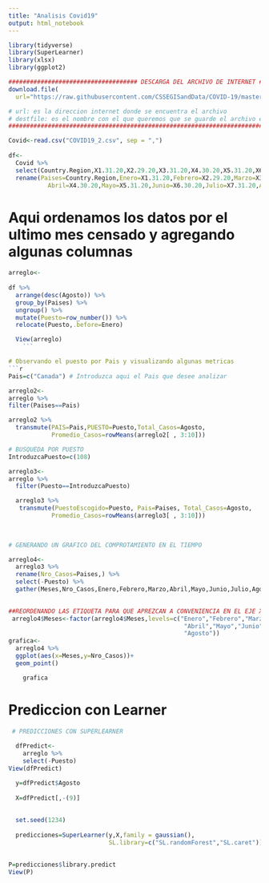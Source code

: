 ```yaml
---
title: "Analisis Covid19"
output: html_notebook
---
```


```r
library(tidyverse)
library(SuperLearner)
library(xlsx)
library(ggplot2)

```

```r
#################################### DESCARGA DEL ARCHIVO DE INTERNET ###############################
download.file(
  url="https://raw.githubusercontent.com/CSSEGISandData/COVID-19/master/csse_covid_19_data/csse_covid_19_time_series/time_series_covid19_confirmed_global.csv",destfile ="COVID19_2.csv")

# url: es la direccion internet donde se encuentra el archivo
# destfile: es el nombre con el que queremos que se guarde el archivo en nuestra computadora
######################################################################################################
```

```r

Covid<-read.csv("COVID19_2.csv", sep = ",")
  
df<-
  Covid %>%
  select(Country.Region,X1.31.20,X2.29.20,X3.31.20,X4.30.20,X5.31.20,X6.30.20,X7.31.20,X8.31.20) %>% 
  rename(Paises=Country.Region,Enero=X1.31.20,Febrero=X2.29.20,Marzo=X3.31.20,
           Abril=X4.30.20,Mayo=X5.31.20,Junio=X6.30.20,Julio=X7.31.20,Agosto=X8.31.20)
```

# Aqui ordenamos los datos por el ultimo mes censado y agregando algunas columnas
```r
arreglo<-  
    
df %>%
  arrange(desc(Agosto)) %>%
  group_by(Paises) %>%
  ungroup() %>%
  mutate(Puesto=row_number()) %>%
  relocate(Puesto,.before=Enero) 

  View(arreglo)
    ```

# Observando el puesto por Pais y visualizando algunas metricas
```r
Pais=c("Canada") # Introduzca aqui el Pais que desee analizar 

arreglo2<-
arreglo %>% 
filter(Paises==Pais)

arreglo2 %>%
  transmute(PAIS=Pais,PUESTO=Puesto,Total_Casos=Agosto,
            Promedio_Casos=rowMeans(arreglo2[ , 3:10]))
```

```r
# BUSQUEDA POR PUESTO
IntroduzcaPuesto=c(108)

arreglo3<-
arreglo %>% 
  filter(Puesto==IntroduzcaPuesto)

  arreglo3 %>% 
   transmute(PuestoEscogido=Puesto, Pais=Paises, Total_Casos=Agosto,
            Promedio_Casos=rowMeans(arreglo3[ , 3:10])) 
  
    
```

```r
# GENERANDO UN GRAFICO DEL COMPROTAMIENTO EN EL TIEMPO

arreglo4<-
  arreglo3 %>%
  rename(Nro_Casos=Paises,) %>%
  select(-Puesto) %>%
  gather(Meses,Nro_Casos,Enero,Febrero,Marzo,Abril,Mayo,Junio,Julio,Agosto) 

 
##REORDENANDO LAS ETIQUETA PARA QUE APREZCAN A CONVENIENCIA EN EL EJE X
 arreglo4$Meses<-factor(arreglo4$Meses,levels=c("Enero","Febrero","Marzo",
                                                 "Abril","Mayo","Junio","Julio",
                                                 "Agosto"))
grafica<-
  arreglo4 %>%
  ggplot(aes(x=Meses,y=Nro_Casos))+
  geom_point()

    grafica  

```



# Prediccion con Learner
```r
 # PREDICCIONES CON SUPERLEARNER
  
  dfPredict<-
    arreglo %>% 
    select(-Puesto)
View(dfPredict)  

  y=dfPredict$Agosto
  
  X=dfPredict[,-(9)]
 
  
  set.seed(1234)
  
  predicciones=SuperLearner(y,X,family = gaussian(),
                            SL.library=c("SL.randomForest","SL.caret")) 
  

P=predicciones$library.predict
View(P)
```



